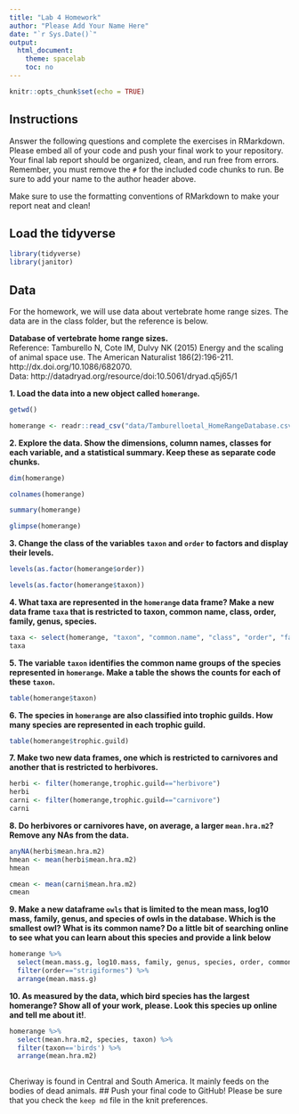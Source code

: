 ```yaml
---
title: "Lab 4 Homework"
author: "Please Add Your Name Here"
date: "`r Sys.Date()`"
output:
  html_document:
    theme: spacelab
    toc: no
---
```


```r
knitr::opts_chunk$set(echo = TRUE)
```

## Instructions
Answer the following questions and complete the exercises in RMarkdown. Please embed all of your code and push your final work to your repository. Your final lab report should be organized, clean, and run free from errors. Remember, you must remove the `#` for the included code chunks to run. Be sure to add your name to the author header above.  

Make sure to use the formatting conventions of RMarkdown to make your report neat and clean!  

## Load the tidyverse
```r
library(tidyverse)
library(janitor)
```

## Data
For the homework, we will use data about vertebrate home range sizes. The data are in the class folder, but the reference is below.  

**Database of vertebrate home range sizes.**  
Reference: Tamburello N, Cote IM, Dulvy NK (2015) Energy and the scaling of animal space use. The American Naturalist 186(2):196-211. http://dx.doi.org/10.1086/682070.  
Data: http://datadryad.org/resource/doi:10.5061/dryad.q5j65/1  

**1. Load the data into a new object called `homerange`.**
```r
getwd()
```

```r
homerange <- readr::read_csv("data/Tamburelloetal_HomeRangeDatabase.csv")
```

**2. Explore the data. Show the dimensions, column names, classes for each variable, and a statistical summary. Keep these as separate code chunks.**  
```r
dim(homerange)
```
```r
colnames(homerange)
```
```r
summary(homerange)
```
```r
glimpse(homerange)
```

**3. Change the class of the variables `taxon` and `order` to factors and display their levels.**  
```r
levels(as.factor(homerange$order))
```

```r
levels(as.factor(homerange$taxon))
```

**4. What taxa are represented in the `homerange` data frame? Make a new data frame `taxa` that is restricted to taxon, common name, class, order, family, genus, species.**  
```r
taxa <- select(homerange, "taxon", "common.name", "class", "order", "family", "genus", "species")
taxa
```

**5. The variable `taxon` identifies the common name groups of the species represented in `homerange`. Make a table the shows the counts for each of these `taxon`.**  
```r
table(homerange$taxon)
```

**6. The species in `homerange` are also classified into trophic guilds. How many species are represented in each trophic guild.**  
```r
table(homerange$trophic.guild)
```

**7. Make two new data frames, one which is restricted to carnivores and another that is restricted to herbivores.**  
```r
herbi <- filter(homerange,trophic.guild=="herbivore")
herbi
carni <- filter(homerange,trophic.guild=="carnivore")
carni
```

**8. Do herbivores or carnivores have, on average, a larger `mean.hra.m2`? Remove any NAs from the data.**  
```r
anyNA(herbi$mean.hra.m2)
hmean <- mean(herbi$mean.hra.m2)
hmean
```

```r
cmean <- mean(carni$mean.hra.m2)
cmean
```

**9. Make a new dataframe `owls` that is limited to the mean mass, log10 mass, family, genus, and species of owls in the database. Which is the smallest owl? What is its common name? Do a little bit of searching online to see what you can learn about this species and provide a link below** 
```r
homerange %>%
  select(mean.mass.g, log10.mass, family, genus, species, order, common.name) %>%  
  filter(order=="strigiformes") %>%
  arrange(mean.mass.g)

```


**10. As measured by the data, which bird species has the largest homerange? Show all of your work, please. Look this species up online and tell me about it!**.  
```r
homerange %>%
  select(mean.hra.m2, species, taxon) %>%
  filter(taxon=='birds') %>%
  arrange(mean.hra.m2)
  
```
Cheriway is found in Central and South America. It mainly feeds on the bodies of dead animals. 
## Push your final code to GitHub!
Please be sure that you check the `keep md` file in the knit preferences.   